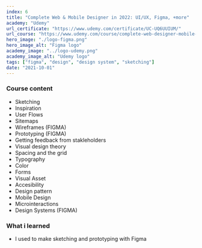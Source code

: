 ```yaml
---
index: 6
title: "Complete Web & Mobile Designer in 2022: UI/UX, Figma, +more"
academy: "Udemy"
url_certificate: "https://www.udemy.com/certificate/UC-UQ6UUIUM/"
url_course: "https://www.udemy.com/course/complete-web-designer-mobile-designer-zero-to-mastery"
hero_image: "./logo-figma.png"
hero_image_alt: "Figma logo"
academy_image: "../logo-udemy.png"
academy_image_alt: "Udemy logo"
tags: ["figma", "design", "design system", "sketching"]
date: "2021-10-01"
---
```


### Course content
- Sketching
- Inspiration
- User Flows
- Sitemaps
- Wireframes (FIGMA)
- Prototyping (FIGMA)
- Getting feedback from stakleholders
- Visual design theory
- Spacing and the grid
- Typography
- Color
- Forms
- Visual Asset
- Accesibility
- Design pattern
- Mobile Design
- Microinteractions
- Design Systems (FIGMA)

### What i learned
- I used to make sketching and prototyping with Figma



